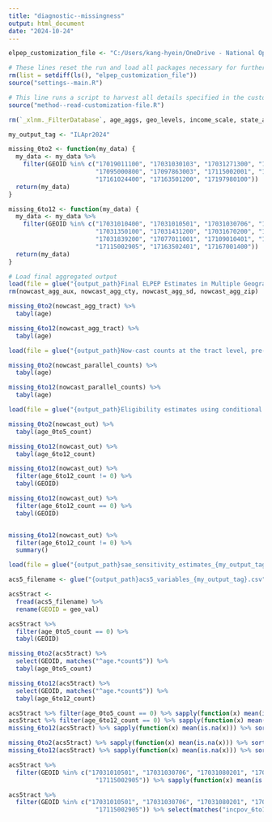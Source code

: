 ```yaml
---
title: "diagnostic--missingness"
output: html_document
date: "2024-10-24"
---
```


```r
elpep_customization_file <- "C:/Users/kang-hyein/OneDrive - National Opinion Research Center/Documents/ELPEP/Interface for Specifying Custom ELPEP Eligibility Estimates - IECAM_May2024.xlsm"
```

```r
# These lines reset the run and load all packages necessary for further steps
rm(list = setdiff(ls(), "elpep_customization_file"))
source("settings--main.R")
```

```r
# This line runs a script to harvest all details specified in the customization file
source("method--read-customization-file.R")
```

```r
rm(`_xlnm._FilterDatabase`, age_aggs, geo_levels, income_scale, state_abbrevs, states, tf)

my_output_tag <- "ILApr2024"

missing_0to2 <- function(my_data) {
  my_data <- my_data %>% 
    filter(GEOID %in% c("17019011100", "17031030103", "17031271300", "17031282800", "17031612000", 
                        "17095000800", "17097863003", "17115002001", "17143001200", "17157951202", 
                        "17161024400", "17163501200", "17197980100"))
  return(my_data)
}

missing_6to12 <- function(my_data) {
  my_data <- my_data %>% 
    filter(GEOID %in% c("17031010400", "17031010501", "17031030706", "17031080201", "17031081700", 
                        "17031350100", "17031431200", "17031670200", "17031836600", "17031839100", 
                        "17031839200", "17077011001", "17109010401", "17115000502", "17115002100", 
                        "17115002905", "17163502401", "17167001400"))
  return(my_data)
}
```

```r
# Load final aggregated output
load(file = glue("{output_path}Final ELPEP Estimates in Multiple Geographic Aggregates - {my_output_tag}.Rda"))
rm(nowcast_agg_aux, nowcast_agg_cty, nowcast_agg_sd, nowcast_agg_zip)

missing_0to2(nowcast_agg_tract) %>% 
  tabyl(age)

missing_6to12(nowcast_agg_tract) %>% 
  tabyl(age)
```

```r
load(file = glue("{output_path}Now-cast counts at the tract level, pre-disaggregation - {my_output_tag}.Rda"))

missing_0to2(nowcast_parallel_counts) %>% 
  tabyl(age)

missing_6to12(nowcast_parallel_counts) %>% 
  tabyl(age)
```

```r
load(file = glue("{output_path}Eligibility estimates using conditional transition ratio - {my_output_tag}.Rda"))

missing_0to2(nowcast_out) %>% 
  tabyl(age_0to5_count)

missing_6to12(nowcast_out) %>% 
  tabyl(age_6to12_count)

missing_6to12(nowcast_out) %>% 
  filter(age_6to12_count != 0) %>% 
  tabyl(GEOID)

missing_6to12(nowcast_out) %>% 
  filter(age_6to12_count == 0) %>% 
  tabyl(GEOID)



```


```r
missing_6to12(nowcast_out) %>% 
  filter(age_6to12_count != 0) %>% 
  summary()
```


```r
load(file = glue("{output_path}sae_sensitivity_estimates_{my_output_tag}.Rda")) 
```

```r
acs5_filename <- glue("{output_path}acs5_variables_{my_output_tag}.csv")

acs5tract <- 
  fread(acs5_filename) %>% 
  rename(GEOID = geo_val)

acs5tract %>% 
  filter(age_0to5_count == 0) %>% 
  tabyl(GEOID)

missing_0to2(acs5tract) %>% 
  select(GEOID, matches("^age.*count$")) %>% 
  tabyl(age_0to5_count)

missing_6to12(acs5tract) %>% 
  select(GEOID, matches("^age.*count$")) %>% 
  tabyl(age_6to12_count)

acs5tract %>% filter(age_0to5_count == 0) %>% sapply(function(x) mean(is.na(x))) %>% sort()
acs5tract %>% filter(age_6to12_count == 0) %>% sapply(function(x) mean(is.na(x))) %>% sort() # select(GEOID, age_6to12_count) %>% nrow()
missing_6to12(acs5tract) %>% sapply(function(x) mean(is.na(x))) %>% sort() # select(GEOID, age_6to12_count) %>% nrow()

```

```r
missing_0to2(acs5tract) %>% sapply(function(x) mean(is.na(x))) %>% sort()
missing_6to12(acs5tract) %>% sapply(function(x) mean(is.na(x))) %>% sort()

acs5tract %>% 
  filter(GEOID %in% c("17031010501", "17031030706", "17031080201", "17031431200", "17031670200", "17031836600", "17031839200", "17109010401", "17115000502", "17115002100", 
                        "17115002905")) %>% sapply(function(x) mean(is.na(x))) %>% sort()

acs5tract %>% 
  filter(GEOID %in% c("17031010501", "17031030706", "17031080201", "17031431200", "17031670200", "17031836600", "17031839200", "17109010401", "17115000502", "17115002100", 
                        "17115002905")) %>% select(matches("incpov_6to11"))

```